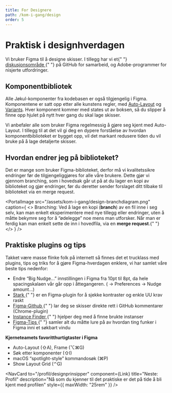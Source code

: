 ```yaml
---
title: For Designere
path: /kom-i-gang/design
order: 5
---
```



# Praktisk i designhverdagen

<Ingress>
    Vi bruker Figma til å designe skisser. I tillegg har vi et{" "}
    <a href="https://github.com/fremtind/jokul/discussions" className="jkl-link">
        diskusjonsområde
    </a>{" "}
    på GitHub for samarbeid, og Adobe-programmer for nisjerte utfordringer.
</Ingress>

## Komponentbibliotek

Alle Jøkul-komponenter fra kodebasen er også tilgjengelig i Figma. Komponentene er satt opp etter alle kunstens regler, med [Auto-Layout](https://help.figma.com/hc/en-us/articles/360040451373-Create-dynamic-designs-with-auto-layout) og [Variants](https://help.figma.com/hc/en-us/articles/360056440594-Create-and-use-variants). Hver komponent kommer med states ut av boksen, så du slipper å finne opp hjulet på nytt hver gang du skal lage skisser.

Vi anbefaler alle som bruker Figma regelmessig å gjøre seg kjent med Auto-Layout. I tillegg til at det vil gi deg en dypere forståelse av hvordan komponentbiblioteket er bygget opp, vil det markant redusere tiden du vil bruke på å lage detaljerte skisser.

<PortalImage
    src="/assets/kom-i-gang/components-example.png"
    alt="Skjermbilde som viser tre knappekomponenter til venstre for Figmas liste over komponenter fra komponentbiblioteket"
    disableFullscreen
/>

## Hvordan endrer jeg på biblioteket?

Det er mange som bruker Figma-biblioteket, derfor må vi kvalitetssikre endringer før de tilgjengeliggjøres for alle våre brukere. Dette gjør vi gjennom branching, som i hovedsak går ut på at du lager en kopi av biblioteket og gjør endringer, før du deretter sender forslaget ditt tilbake til biblioteket via en merge request.

<Grid className="jkl-portal-paragraph">
    <NavCard
        href="https://help.figma.com/hc/en-us/articles/360063144053-Create-branches-and-merge-changes"
        title="Branching"
        description="Aldri brukt branching i Figma før? Ta en kikk på introduksjonen fra Figma."
    />
    <NavCard
        to="/guider/hvordan-endre-jokul#klar-for-å-lansere-huskelista-hjelper-deg-"
        component={Link}
        title="Endre på Jøkul"
        description="Det er et par ting å huske på, så ta en kikk på tipsene vi har skrevet."
    />
</Grid>

<PortalImage
    src="/assets/kom-i-gang/design-branchdiagram.png"
    caption={
        <>
            Branching: Ved å lage en kopi (<b>branch</b>) av en fil inne i seg selv, kan man enkelt eksperimentere med
            nye tillegg eller endringer, uten å måtte bekymre seg for å “ødelegge” noe mens man utforsker. Når man er
            ferdig kan man enkelt sette de inn i hovedfila, via en <b>merge request</b>.{" "}
        </>
    }
/>

## Praktiske plugins og tips

Takket være masse flinke folk på internett så finnes det et trucklass med plugins, tips og triks for å gjøre Figma-hverdagen enklere, vi har samlet våre beste tips nedenfor:

<ul>
    <li>
        Endre “Big Nudge...” innstillingen i Figma fra 10pt til 8pt, da hele spacingskalaen vår går opp i åttegangeren.
        (<FigmaLogo /> → Preferences → Nudge amount...)
    </li>
    <li>
        <a className="jkl-link" href="https://www.figma.com/community/plugin/732603254453395948/Stark">
            Stark
        </a>{" "}
        er en Figma-plugin for å sjekke kontraster og enkle UU krav raskt
    </li>
    <li>
        <a
            className="jkl-link"
            href="https://chrome.google.com/webstore/detail/figma-github/bieeiojdjdkkacfckmaamnbinloppgjf"
        >
            Figma-Github
        </a>{" "}
        lar deg se skisser direkte rett i GitHub kommentarer (Chrome-plugin)
    </li>
    <li>
        <a className="jkl-link" href="https://www.figma.com/community/plugin/741895659787979282/Instance-Finder">
            Instance Finder
        </a>{" "}
        hjelper deg med å finne brukte instanser
    </li>
    <li>
        <a className="jkl-link" href="https://www.figma.com/community/plugin/973621811122426089/Figma-Tips">
            Figma-Tips
        </a>{" "}
        samler alt du måtte lure på av hvordan ting funker i Figma inni et søkbart vindu
    </li>
</ul>

**Kjerneteamets favoritthurtigtaster i Figma**

-   Auto-Layout (⇧A), Frame (⌥⌘G)
-   Søk etter komponenter (⇧I)
-   macOS “spotlight-style” kommandosøk (⌘P)
-   Show Layout Grid (⌃G)

<NavCard
    to="/profil/designprinsipper"
    component={Link}
    title="Neste: Profil"
    description="Nå som du kjenner til det praktiske er det på tide å bli kjent med profilen"
    style={{ maxWidth: "25rem" }}
/>

